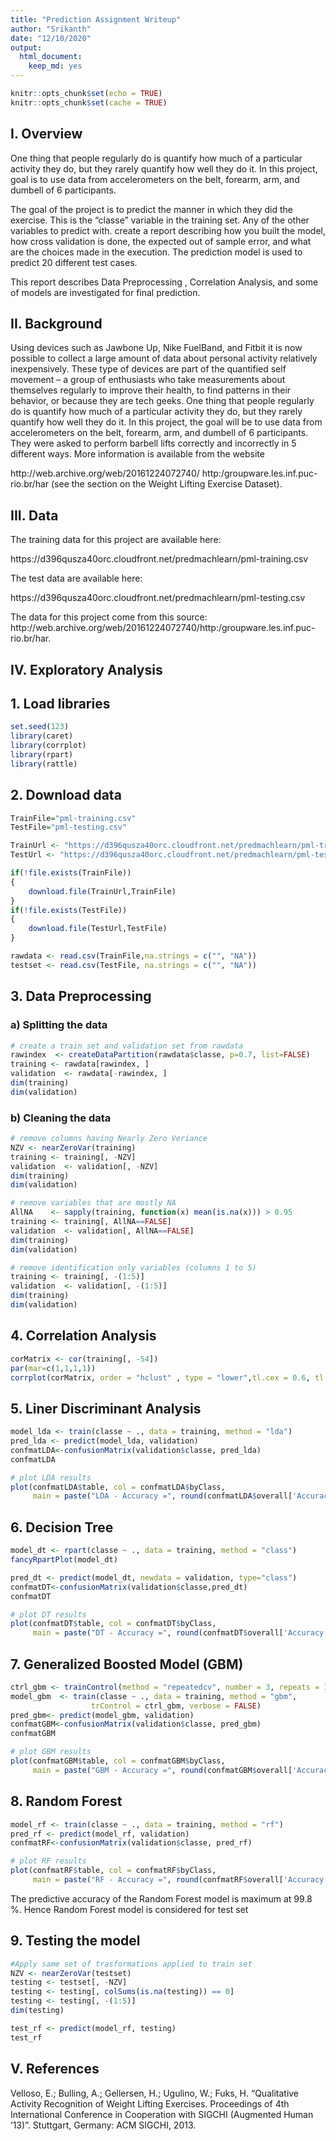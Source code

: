 ```yaml
---
title: "Prediction Assignment Writeup"
author: "Srikanth"
date: "12/10/2020"
output: 
  html_document: 
    keep_md: yes
---
```


```r
knitr::opts_chunk$set(echo = TRUE)
knitr::opts_chunk$set(cache = TRUE)
```

## I. Overview

One thing that people regularly do is quantify how much of a particular activity they do, but they rarely quantify how well they do it. In this project, goal is to use data from accelerometers on the belt, forearm, arm, and dumbell of 6 participants.

The goal of the project is to predict the manner in which they did the exercise. This is the "classe" variable in the training set. Any of the other variables to predict with. create a report describing how you built the model, how cross validation is done, the expected out of sample error, and what are the choices made in the execution. The prediction model is used to predict 20 different test cases.


This report describes Data Preprocessing , Correlation Analysis, and some of models are investigated for final prediction.


## II. Background

Using devices such as Jawbone Up, Nike FuelBand, and Fitbit it is now possible to collect a large amount of data about personal activity relatively inexpensively. These type of devices are part of the quantified self movement – a group of enthusiasts who take measurements about themselves regularly to improve their health, to find patterns in their behavior, or because they are tech geeks. One thing that people regularly do is quantify how much of a particular activity they do, but they rarely quantify how well they do it. In this project, the goal will be to use data from accelerometers on the belt, forearm, arm, and dumbell of 6 participants. They were asked to perform barbell lifts correctly and incorrectly in 5 different ways. More information is available from the website 

http://web.archive.org/web/20161224072740/
http:/groupware.les.inf.puc-rio.br/har
(see the section on the Weight Lifting Exercise Dataset).

## III. Data

The training data for this project are available here:

https://d396qusza40orc.cloudfront.net/predmachlearn/pml-training.csv

The test data are available here:

https://d396qusza40orc.cloudfront.net/predmachlearn/pml-testing.csv

The data for this project come from this source: http://web.archive.org/web/20161224072740/http:/groupware.les.inf.puc-rio.br/har.

## IV. Exploratory Analysis


## 1. Load libraries   

```r
set.seed(123)
library(caret)
library(corrplot)
library(rpart)
library(rattle)
```

## 2. Download data

```r
TrainFile="pml-training.csv"
TestFile="pml-testing.csv"

TrainUrl <- "https://d396qusza40orc.cloudfront.net/predmachlearn/pml-training.csv"
TestUrl <- "https://d396qusza40orc.cloudfront.net/predmachlearn/pml-testing.csv"

if(!file.exists(TrainFile))
{
    download.file(TrainUrl,TrainFile)
}
if(!file.exists(TestFile))
{
    download.file(TestUrl,TestFile)
}

rawdata <- read.csv(TrainFile,na.strings = c("", "NA"))
testset <- read.csv(TestFile, na.strings = c("", "NA"))
```

## 3. Data Preprocessing

### a) Splitting the data

```r
# create a train set and validation set from rawdata
rawindex  <- createDataPartition(rawdata$classe, p=0.7, list=FALSE)
training <- rawdata[rawindex, ]
validation  <- rawdata[-rawindex, ]
dim(training)
dim(validation)
```

### b) Cleaning the data

```r
# remove columns having Nearly Zero Veriance
NZV <- nearZeroVar(training)
training <- training[, -NZV]
validation  <- validation[, -NZV]
dim(training)
dim(validation)
```

```r
# remove variables that are mostly NA
AllNA    <- sapply(training, function(x) mean(is.na(x))) > 0.95
training <- training[, AllNA==FALSE]
validation  <- validation[, AllNA==FALSE]
dim(training)
dim(validation)
```

```r
# remove identification only variables (columns 1 to 5)
training <- training[, -(1:5)]
validation  <- validation[, -(1:5)]
dim(training)
dim(validation)
```


## 4. Correlation Analysis

```r
corMatrix <- cor(training[, -54])
par(mar=c(1,1,1,1))
corrplot(corMatrix, order = "hclust" , type = "lower",tl.cex = 0.6, tl.col = rgb(0, 0, 0))
```


## 5. Liner Discriminant Analysis

```r
model_lda <- train(classe ~ ., data = training, method = "lda")
pred_lda <- predict(model_lda, validation)
confmatLDA<-confusionMatrix(validation$classe, pred_lda)
confmatLDA
```

```r
# plot LDA results
plot(confmatLDA$table, col = confmatLDA$byClass, 
     main = paste("LDA - Accuracy =", round(confmatLDA$overall['Accuracy'], 4)))

```

## 6. Decision Tree

```r
model_dt <- rpart(classe ~ ., data = training, method = "class")
fancyRpartPlot(model_dt)
```

```r
pred_dt <- predict(model_dt, newdata = validation, type="class")
confmatDT<-confusionMatrix(validation$classe,pred_dt)
confmatDT
```

```r
# plot DT results
plot(confmatDT$table, col = confmatDT$byClass, 
     main = paste("DT - Accuracy =", round(confmatDT$overall['Accuracy'], 4)))

```

## 7. Generalized Boosted Model (GBM)

```r
ctrl_gbm <- trainControl(method = "repeatedcv", number = 3, repeats = 1)
model_gbm  <- train(classe ~ ., data = training, method = "gbm",
                  trControl = ctrl_gbm, verbose = FALSE)
pred_gbm<- predict(model_gbm, validation)
confmatGBM<-confusionMatrix(validation$classe, pred_gbm)
confmatGBM
```

```r
# plot GBM results
plot(confmatGBM$table, col = confmatGBM$byClass, 
     main = paste("GBM - Accuracy =", round(confmatGBM$overall['Accuracy'], 4)))

```

## 8. Random Forest

```r
model_rf <- train(classe ~ ., data = training, method = "rf")
pred_rf <- predict(model_rf, validation)
confmatRF<-confusionMatrix(validation$classe, pred_rf)
```

```r
# plot RF results
plot(confmatRF$table, col = confmatRF$byClass, 
     main = paste("RF - Accuracy =", round(confmatRF$overall['Accuracy'], 4)))
```

The predictive accuracy of the Random Forest model is maximum at 99.8 %.
Hence Random Forest model is considered for test set

## 9. Testing the model

```r
#Apply same set of trasformations applied to train set
NZV <- nearZeroVar(testset)
testing <- testset[, -NZV]
testing <- testing[, colSums(is.na(testing)) == 0]
testing <- testing[, -(1:5)]
dim(testing)
```


```r
test_rf <- predict(model_rf, testing)
test_rf
```

## V. References

Velloso, E.; Bulling, A.; Gellersen, H.; Ugulino, W.; Fuks, H. “Qualitative Activity Recognition of Weight Lifting Exercises. Proceedings of 4th International Conference in Cooperation with SIGCHI (Augmented Human ’13)”. Stuttgart, Germany: ACM SIGCHI, 2013.

